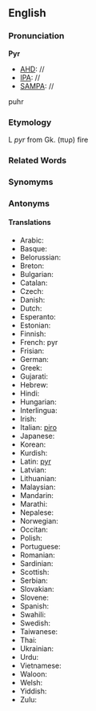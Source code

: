 ==English==
===Pronunciation===
'''Pyr'''
*[[AHD]]: //
*[[IPA]]: //
*[[SAMPA]]: //
puhr

===Etymology===

L ''pyr'' from Gk. (πυρ) fire

===Related Words===
===Synomyms===
===Antonyms===
====Translations====
*Arabic:
*Basque:
*Belorussian:
*Breton:
*Bulgarian:
*Catalan:
*Czech:
*Danish:
*Dutch:
*Esperanto:
*Estonian:
*Finnish:
*French: pyr
*Frisian:
*German:
*Greek:
*Gujarati:
*Hebrew:
*Hindi:
*Hungarian:
*Interlingua:
*Irish:
*Italian: [[piro]]
*Japanese:
*Korean:
*Kurdish:
*Latin: [[pyr]]
*Latvian:
*Lithuanian:
*Malaysian:
*Mandarin:
*Marathi:
*Nepalese:
*Norwegian:
*Occitan:
*Polish:
*Portuguese:
*Romanian:
*Sardinian:
*Scottish:
*Serbian:
*Slovakian:
*Slovene:
*Spanish:
*Swahili:
*Swedish:
*Taiwanese:
*Thai:
*Ukrainian:
*Urdu:
*Vietnamese:
*Waloon:
*Welsh:
*Yiddish:
*Zulu: